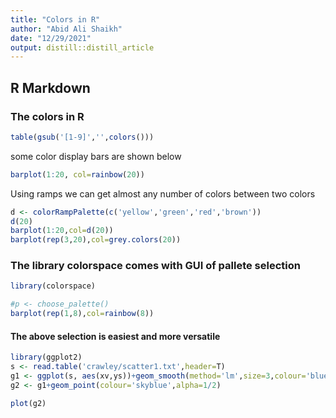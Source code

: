 ```yaml
---
title: "Colors in R"
author: "Abid Ali Shaikh"
date: "12/29/2021"
output: distill::distill_article
---
```


## R Markdown

### The colors in R

```r
table(gsub('[1-9]','',colors()))
```

some color display bars are shown below

```r
barplot(1:20, col=rainbow(20))
```

Using ramps we can get almost any number of colors between two colors

```r
d <- colorRampPalette(c('yellow','green','red','brown'))
d(20)
barplot(1:20,col=d(20))
barplot(rep(3,20),col=grey.colors(20))
```

### The library colorspace comes with GUI of pallete selection

```r
library(colorspace)

#p <- choose_palette()
barplot(rep(1,8),col=rainbow(8))

```
#### The above selection is easiest and more versatile


```r
library(ggplot2)
s <- read.table('crawley/scatter1.txt',header=T)
g1 <- ggplot(s, aes(xv,ys))+geom_smooth(method='lm',size=3,colour='blue')
g2 <- g1+geom_point(colour='skyblue',alpha=1/2)

plot(g2)

```


